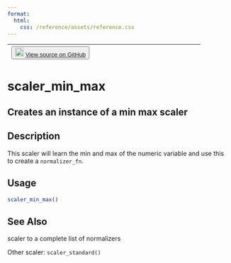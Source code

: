 ```yaml
---
format:
  html:
    css: /reference/assets/reference.css
---
```


| <button class="button"> ![](/reference/assets/GitHub-Mark-32px.png){width="20"} [View source on GitHub](https://github.com/rstudio/tfdatasets//blob/main/R/feature_spec.R#L510) </button> |
|:------------------------------:|:--------------------------------------:|

# scaler_min_max

## Creates an instance of a min max scaler

## Description
This scaler will learn the min and max of the numeric variable and use this to create a `normalizer_fn`. 


## Usage
```r
scaler_min_max() 
```







## See Also

scaler to a complete list of normalizers 

Other scaler:  `scaler_standard()`

